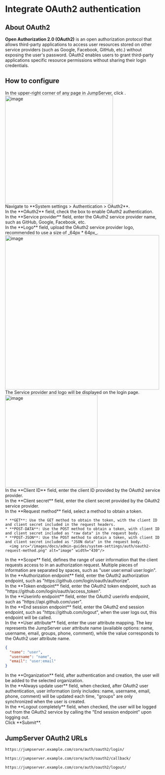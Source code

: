 # Integrate OAuth2 authentication <Icon name="xpackTip"/>

## About OAuth2
**Open Authorization 2.0 (OAuth2)** is an open authorization protocol that allows third-party applications to access user resources stored on other service providers (such as Google, Facebook, GitHub, etc.) without exposing the user's password. OAuth2 enables users to grant third-party applications specific resource permissions without sharing their login credentials.

## How to configure
<Steps>

<div>
In the upper-right corner of any page in JumpServer, click <Icon name="settings"/>.
<img src="/images/docs/admin-guides/system-settings/nav-settings.png" alt="image" width="350"/>
</div>

<div>
Navigate to **System settings > Authentication > OAuth2**.
</div>

<div>
In the **OAuth2** field, check the box to enable OAuth2 authentication.
</div>

<div>
In the **Service provider** field, enter the OAuth2 service provider name, such as GitHub, Google, Facebook, etc.
</div>

<div>
In the **Logo** field, upload the OAuth2 service provider logo, recommended to use a size of _64px * 64px_.

<img src="/images/docs/admin-guides/system-settings/auth/oauth2-logo.png" alt="image" width="500"/>

<Alert type="tip">
The Service provider and logo will be displayed on the login page.

<img src="/images/docs/admin-guides/system-settings/auth/oauth2-login-page.png" alt="image" width="300"/>
</Alert>

</div>

<div>
In the **Client ID** field, enter the client ID provided by the OAuth2 service provider.
</div>

<div>
In the **Client secret** field, enter the client secret provided by the OAuth2 service provider.
</div>

<div>
In the **Request method** field, select a method to obtain a token.

    * **GET**: Use the GET method to obtain the token, with the client ID and client secret included in the request headers.
    * **POST-DATA**: Use the POST method to obtain a token, with client ID and client secret included as "raw data" in the request body.
    * **POST-JSON**: Use the POST method to obtain a token, with client ID and client secret included as "JSON data" in the request body.
      <img src="/images/docs/admin-guides/system-settings/auth/oauth2-request-method.png" alt="image" width="430"/>

</div>

<div>
In the **Scope** field, defines the range of user information that the client requests access to in an authorization request. Multiple pieces of information are separated by spaces, such as "user user:email user:login".
</div>

<div>
In the **Authorization endpoint** field, enter the OAuth2 authorization endpoint, such as "https://&#8203;github.com/login/oauth/authorize".
</div>

<div>
In the **Token endpoint** field, enter the OAuth2 token endpoint, such as "https://&#8203;github.com/login/oauth/access_token".
</div>

<div>
In the **Userinfo endpoint** field, enter the OAuth2 userinfo endpoint, such as "https://&#8203;api.github.com/user".
</div>

<div>
In the **End session endpoint** field, enter the OAuth2 end session endpoint, such as "https://&#8203;github.com/logout", when the user logs out, this endpoint will be called.
</div>

<div>
In the **User attribute** field, enter the user attribute mapping. The key represents the JumpServer user attribute name (available options: name, username, email, groups, phone, comment), while the value corresponds to the OAuth2 user attribute name.

```json copy=true filename="OAuth2 User Attribute Example"
{
  "name": "user",
  "username": "name",
  "email": "user:email"
}
```
</div>

<div>
In the **Organization** field, after authentication and creation, the user will be added to the selected organization.
</div>

<div>
In the **Always update user** field, when checked, after OAuth2 user authentication, user information (only includes: name, username, email, phone, comment) will be updated each time, "groups" are only synchronized when the user is created.
</div>

<div>
In the **Logout completely** field, when checked, the user will be logged out from the OAuth2 service by calling the "End session endpoint" upon logging out.
</div>

<div>
Click **Submit**.
</div>

</Steps>

## JumpServer OAuth2 URLs

```md filename="Login URL"
https://jumpserver.example.com/core/auth/oauth2/login/
```

```md filename="Login Success Callback URL"
https://jumpserver.example.com/core/auth/oauth2/callback/
```

```md filename="Logout URL"
https://jumpserver.example.com/core/auth/oauth2/logout/
```
